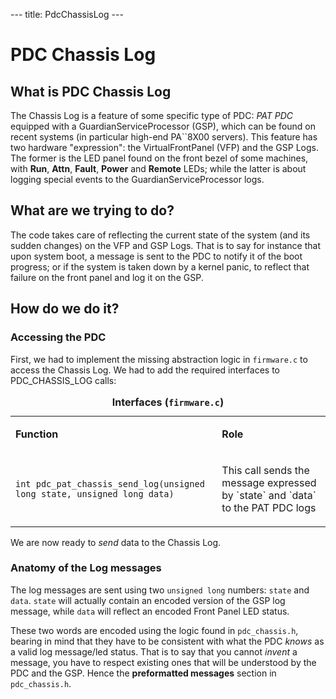 ---
title: PdcChassisLog
---

= PDC Chassis Log =

== What is PDC Chassis Log ==

The Chassis Log is a feature of some specific type of PDC: ''PAT PDC'' equipped with a GuardianServiceProcessor (GSP), which can be found on recent systems (in particular high-end PA``8X00 servers). This feature has two hardware "expression": the VirtualFrontPanel (VFP) and the GSP Logs. The former is the LED panel found on the front bezel of some machines, with '''Run''', '''Attn''', '''Fault''', '''Power''' and '''Remote''' LEDs; while the latter is about logging special events to the GuardianServiceProcessor logs.

== What are we trying to do? ==

The code takes care of reflecting the current state of the system (and its sudden changes) on the VFP and GSP Logs. That is to say for instance that upon system boot, a message is sent to the PDC to notify it of the boot progress; or if the system is taken down by a kernel panic, to reflect that failure on the front panel and log it on the GSP.

== How do we do it? ==

=== Accessing the PDC ===

First, we had to implement the missing abstraction logic in <tt>firmware.c</tt> to access the Chassis Log. We had to add the required interfaces to PDC_CHASSIS_LOG calls:

{| class="wikitable"
|-
|+ '''Interfaces (<tt>firmware.c</tt>)'''
| '''Function'''
| '''Role'''
|-
| <code>int pdc_pat_chassis_send_log(unsigned long state, unsigned long data)</code>
| This call sends the message expressed by `state` and `data` to the PAT PDC logs
|}

We are now ready to ''send'' data to the Chassis Log.

=== Anatomy of the Log messages ===

The log messages are sent using two <tt>unsigned long</tt> numbers: <tt>state</tt> and <tt>data</tt>. <tt>state</tt> will actually contain an encoded version of the GSP log message, while <tt>data</tt> will reflect an encoded Front Panel LED status.

These two words are encoded using the logic found in <tt>pdc_chassis.h</tt>, bearing in mind that they have to be consistent with what the PDC ''knows'' as a valid log message/led status. That is to say that you cannot ''invent'' a message, you have to respect existing ones that will be understood by the PDC and the GSP. Hence the '''preformatted messages''' section in <tt>pdc_chassis.h</tt>.